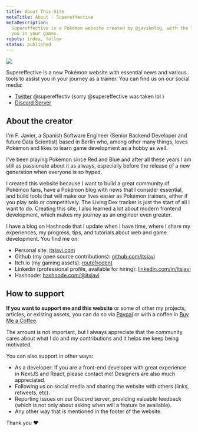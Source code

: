 ```yaml
---
title: About This Site
metaTitle: About - Supereffective
metaDescription:
  Supereffective is a Pokémon website created by @javikolog, with the latest Pokémon news and various tools to assist
  you in your games.
robots: index, follow
status: published
---
```


![](/static/cms/1RSSo4AyoEbdWfHOu2NhrS/ab3d97cc9bdbbc711829e66802ae2da7/legendscamp.png)

Supereffective is a new Pokémon website with essential news and various tools to assist you in your journey as a
trainer. You can find us on our social media:

- [Twitter](https://twitter.com/supereffectiv) @supereffectiv (sorry @supereffective was taken lol )
- [Discord Server](https://discord.com/channels/899778245619240980/899778245619240982)

## About the creator

I'm F. Javier, a Spanish Software Engineer (Senior Backend Developer and future Data Scientist) based in Berlin who,
among other many things, loves Pokémon and likes to learn game development as a hobby as well.

I've been playing Pokémon since Red and Blue and after all these years I am still as passionate about it as always,
especially before the release of a new generation when everyone is so hyped.

I created this website because I want to build a great community of Pokémon fans, have a Pokémon blog with news that I
consider essential, and build tools that will make our lives easier as Pokémon trainers, either if you play solo or
competitively. The Living Dex tracker is just the start of all I want to do. Creating this site, I also learned a lot
about modern frontend development, which makes my journey as an engineer even greater.

I have a blog on Hashnode that I update when I have time, where I share my experiences, my progress, tips, and tutorials
about web and game development. You find me on:

- Personal site: [itsjavi.com](https://itsjavi.com)
- Github (my open source contributions): [github.com/itsjavi](https://github.com/itsjavi)
- Itch.io (my gaming assets): [route1rodent](https://route1rodent.itch.io)
- Linkedin (professional profile, available for hiring): [linkedin.com/in/itsjavi](https://www.linkedin.com/in/itsjavi/)
- Hashnode: [hashnode.com/@itsjavi](https://hashnode.com/@itsjavi)

## How to support

**If you want to support me and this website** or some of other my projects, articles, or existing assets, you can do so
via [Paypal](https://www.paypal.com/donate/?hosted_button_id=ZJX6VGBGTB8G4) or with a coffee in
[Buy Me a Coffee](https://www.buymeacoffee.com/itsjavi).

The amount is not important, but I always appreciate that the community cares about what I do and my contributions and
it helps me keep being motivated.

You can also support in other ways:

- As a developer: If you are a front-end developer with great experience in NextJS and React, please contact me!
  Designers are also much appreciated.
- Following us on social media and sharing the website with others (links, retweets, etc).
- Reporting issues on our Discord server, providing valuable feedback (which is not only about asking when will a
  feature be available).
- Any other way that is mentioned in the footer of the website.

Thank you ❤️
